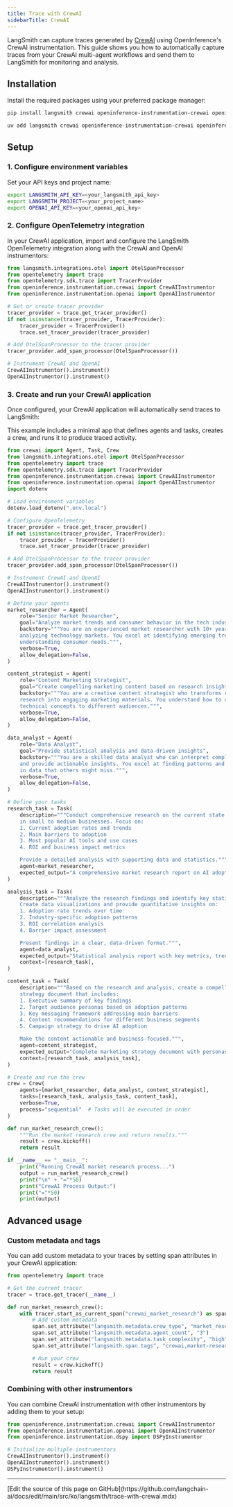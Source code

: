 ```yaml
---
title: Trace with CrewAI
sidebarTitle: CrewAI
---
```


LangSmith can capture traces generated by [CrewAI](https://github.com/crewAIInc/crewAI) using OpenInference's CrewAI instrumentation. This guide shows you how to automatically capture traces from your CrewAI multi-agent workflows and send them to LangSmith for monitoring and analysis.

## Installation

Install the required packages using your preferred package manager:

<CodeGroup>

```bash pip
pip install langsmith crewai openinference-instrumentation-crewai openinference-instrumentation-openai
```

```bash uv
uv add langsmith crewai openinference-instrumentation-crewai openinference-instrumentation-openai
```

</CodeGroup>

## Setup

### 1. Configure environment variables

Set your API keys and project name:

<CodeGroup>

```bash Shell
export LANGSMITH_API_KEY=<your_langsmith_api_key>
export LANGSMITH_PROJECT=<your_project_name>
export OPENAI_API_KEY=<your_openai_api_key>
```

</CodeGroup>

### 2. Configure OpenTelemetry integration

In your CrewAI application, import and configure the LangSmith OpenTelemetry integration along with the CrewAI and OpenAI instrumentors:

```python
from langsmith.integrations.otel import OtelSpanProcessor
from opentelemetry import trace
from opentelemetry.sdk.trace import TracerProvider
from openinference.instrumentation.crewai import CrewAIInstrumentor
from openinference.instrumentation.openai import OpenAIInstrumentor

# Get or create tracer provider
tracer_provider = trace.get_tracer_provider()
if not isinstance(tracer_provider, TracerProvider):
    tracer_provider = TracerProvider()
    trace.set_tracer_provider(tracer_provider)

# Add OtelSpanProcessor to the tracer provider
tracer_provider.add_span_processor(OtelSpanProcessor())

# Instrument CrewAI and OpenAI
CrewAIInstrumentor().instrument()
OpenAIInstrumentor().instrument()
```

### 3. Create and run your CrewAI application

Once configured, your CrewAI application will automatically send traces to LangSmith:

This example includes a minimal app that defines agents and tasks, creates a crew, and runs it to produce traced activity.

```python
from crewai import Agent, Task, Crew
from langsmith.integrations.otel import OtelSpanProcessor
from opentelemetry import trace
from opentelemetry.sdk.trace import TracerProvider
from openinference.instrumentation.crewai import CrewAIInstrumentor
from openinference.instrumentation.openai import OpenAIInstrumentor
import dotenv

# Load environment variables
dotenv.load_dotenv(".env.local")

# Configure OpenTelemetry
tracer_provider = trace.get_tracer_provider()
if not isinstance(tracer_provider, TracerProvider):
    tracer_provider = TracerProvider()
    trace.set_tracer_provider(tracer_provider)

# Add OtelSpanProcessor to the tracer provider
tracer_provider.add_span_processor(OtelSpanProcessor())

# Instrument CrewAI and OpenAI
CrewAIInstrumentor().instrument()
OpenAIInstrumentor().instrument()

# Define your agents
market_researcher = Agent(
    role="Senior Market Researcher",
    goal="Analyze market trends and consumer behavior in the tech industry",
    backstory="""You are an experienced market researcher with 10+ years of experience
    analyzing technology markets. You excel at identifying emerging trends and
    understanding consumer needs.""",
    verbose=True,
    allow_delegation=False,
)

content_strategist = Agent(
    role="Content Marketing Strategist",
    goal="Create compelling marketing content based on research insights",
    backstory="""You are a creative content strategist who transforms complex market
    research into engaging marketing materials. You understand how to communicate
    technical concepts to different audiences.""",
    verbose=True,
    allow_delegation=False,
)

data_analyst = Agent(
    role="Data Analyst",
    goal="Provide statistical analysis and data-driven insights",
    backstory="""You are a skilled data analyst who can interpret complex datasets
    and provide actionable insights. You excel at finding patterns and trends
    in data that others might miss.""",
    verbose=True,
    allow_delegation=False,
)

# Define your tasks
research_task = Task(
    description="""Conduct comprehensive research on the current state of AI adoption
    in small to medium businesses. Focus on:
    1. Current adoption rates and trends
    2. Main barriers to adoption
    3. Most popular AI tools and use cases
    4. ROI and business impact metrics

    Provide a detailed analysis with supporting data and statistics.""",
    agent=market_researcher,
    expected_output="A comprehensive market research report on AI adoption in SMBs with data, trends, and insights.",
)

analysis_task = Task(
    description="""Analyze the research findings and identify key statistical patterns.
    Create data visualizations and provide quantitative insights on:
    1. Adoption rate trends over time
    2. Industry-specific adoption patterns
    3. ROI correlation analysis
    4. Barrier impact assessment

    Present findings in a clear, data-driven format.""",
    agent=data_analyst,
    expected_output="Statistical analysis report with key metrics, trends, and data-driven insights.",
    context=[research_task],
)

content_task = Task(
    description="""Based on the research and analysis, create a compelling marketing
    strategy document that includes:
    1. Executive summary of key findings
    2. Target audience personas based on adoption patterns
    3. Key messaging framework addressing main barriers
    4. Content recommendations for different business segments
    5. Campaign strategy to drive AI adoption

    Make the content actionable and business-focused.""",
    agent=content_strategist,
    expected_output="Complete marketing strategy document with personas, messaging, and campaign recommendations.",
    context=[research_task, analysis_task],
)

# Create and run the crew
crew = Crew(
    agents=[market_researcher, data_analyst, content_strategist],
    tasks=[research_task, analysis_task, content_task],
    verbose=True,
    process="sequential"  # Tasks will be executed in order
)

def run_market_research_crew():
    """Run the market research crew and return results."""
    result = crew.kickoff()
    return result

if __name__ == "__main__":
    print("Running CrewAI market research process...")
    output = run_market_research_crew()
    print("\n" + "="*50)
    print("CrewAI Process Output:")
    print("="*50)
    print(output)
```

## Advanced usage

### Custom metadata and tags

You can add custom metadata to your traces by setting span attributes in your CrewAI application:

```python
from opentelemetry import trace

# Get the current tracer
tracer = trace.get_tracer(__name__)

def run_market_research_crew():
    with tracer.start_as_current_span("crewai_market_research") as span:
        # Add custom metadata
        span.set_attribute("langsmith.metadata.crew_type", "market_research")
        span.set_attribute("langsmith.metadata.agent_count", "3")
        span.set_attribute("langsmith.metadata.task_complexity", "high")
        span.set_attribute("langsmith.span.tags", "crewai,market-research,multi-agent")

        # Run your crew
        result = crew.kickoff()
        return result
```

### Combining with other instrumentors

You can combine CrewAI instrumentation with other instrumentors by adding them to your setup:

```python
from openinference.instrumentation.crewai import CrewAIInstrumentor
from openinference.instrumentation.openai import OpenAIInstrumentor
from openinference.instrumentation.dspy import DSPyInstrumentor

# Initialize multiple instrumentors
CrewAIInstrumentor().instrument()
OpenAIInstrumentor().instrument()
DSPyInstrumentor().instrument()
```

---

<Callout icon="pen-to-square" iconType="regular">
  [Edit the source of this page on GitHub](https://github.com/langchain-ai/docs/edit/main/src/ko/langsmith/trace-with-crewai.mdx)
</Callout>
